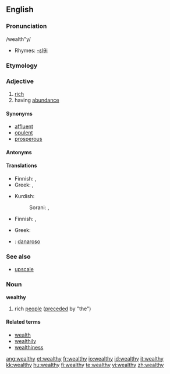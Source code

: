 ==English==

===Pronunciation===
/wealth"y/
*Rhymes: [[Rhymes:English:-ɛlθi|-ɛlθi]]

===Etymology===
{{suffix|wealth|y}}

===Adjective===
{{wikipedia}}
{{en-adj|wealthi|er|more}}

# [[rich]]
# having [[abundance]]

====Synonyms====
{{saurus|rich|wealthy}}
* [[affluent]]
* [[opulent]]
* [[prosperous]]

====Antonyms====
{{saurus|poor|impoverished}}

====Translations====
{{trans-top|rich}}
* Finnish: {{t-|fi|varakas}}, {{t-|fi|äveriäs}}
* Greek: {{t+|el|πλούσιος||tr=ploúsios|sc=Grek}}, {{t|el|εύπορος||tr=éfporos|sc=Grek}}
{{trans-mid}}
* Kurdish:
*: Sorani: {{t|ku|دۆڵه‌مه‌ند|tr=dollemend|sc=KUchar}}, {{t|ku|خاوه‌ن پاره‌|tr=xawen pare|sc=KUchar}}
{{trans-bottom}}

{{trans-top|having abundance}}
* Finnish: {{t-|fi|varakas}}, {{t-|fi|äveriäs}}
{{trans-mid}}
* Greek: {{t+|el|πλούσιος||tr=ploúsios|sc=Grek}}
{{trans-bottom}}

{{ttbc-top}}
*{{ttbc|Italian}}: [[danaroso]]
{{ttbc-bottom}}

===See also===
* [[upscale]]

===Noun===
'''wealthy'''
# rich [[people]] ([[precede]]d by "the")

====Related terms====
* [[wealth]]
* [[wealthily]]
* [[wealthiness]]

[[ang:wealthy]]
[[et:wealthy]]
[[fr:wealthy]]
[[io:wealthy]]
[[id:wealthy]]
[[it:wealthy]]
[[kk:wealthy]]
[[hu:wealthy]]
[[fi:wealthy]]
[[te:wealthy]]
[[vi:wealthy]]
[[zh:wealthy]]